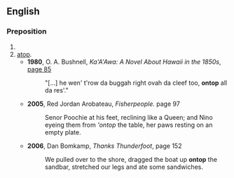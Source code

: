 ==English==
{{rfv|see [[on top]]}}

===Preposition===
{{en-prep}}

# {{misspelling of|on top}}
# [[atop]].
#*'''1980''', O. A. Bushnell, ''Ka'A'Awa: A Novel About Hawaii in the 1850s'', [http://books.google.com/books?id=7TjJGThGkukC&pg=PA85&dq=ontop+subject:fiction+-ontop-of&lr=lang_en&as_brr=0&ei=sHfVR4ekGJjSigHni5yFBA&sig=W7vuP0CkHkpQ27t9eEVsQrNcivY page 85]
#*: "[...] he wen' t'row da buggah right ovah da cleef too, '''ontop''' all da res'."
#*'''2005''', Red Jordan Arobateau, ''Fisherpeople.'' page 97
#*:Senor Poochie at his feet, reclining like a Queen; and Nino eyeing them from '''ontop'' the table, her paws resting on an empty plate.
#*'''2006''', Dan Bomkamp, ''Thanks Thunderfoot'', page 152
#*:We pulled over to the shore, dragged the boat up '''ontop''' the sandbar, stretched our legs and ate some sandwiches.
